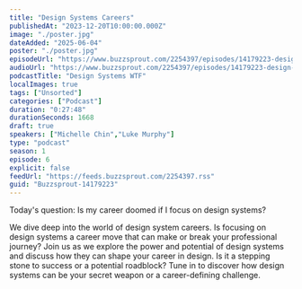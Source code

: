 ```yaml
---
title: "Design Systems Careers"
publishedAt: "2023-12-20T10:00:00.000Z"
image: "./poster.jpg"
dateAdded: "2025-06-04"
poster: "./poster.jpg"
episodeUrl: "https://www.buzzsprout.com/2254397/episodes/14179223-design-systems-careers.mp3"
audioUrl: "https://www.buzzsprout.com/2254397/episodes/14179223-design-systems-careers.mp3"
podcastTitle: "Design Systems WTF"
localImages: true
tags: ["Unsorted"]
categories: ["Podcast"]
duration: "0:27:48"
durationSeconds: 1668
draft: true
speakers: ["Michelle Chin","Luke Murphy"]
type: "podcast"
season: 1
episode: 6
explicit: false
feedUrl: "https://feeds.buzzsprout.com/2254397.rss"
guid: "Buzzsprout-14179223"
---
```

Today's question: Is my career doomed if I focus on design systems?  
  
We dive deep into the world of design system careers. Is focusing on design systems a career move that can make or break your professional journey? Join us as we explore the power and potential of design systems and discuss how they can shape your career in design. Is it a stepping stone to success or a potential roadblock? Tune in to discover how design systems can be your secret weapon or a career-defining challenge.
